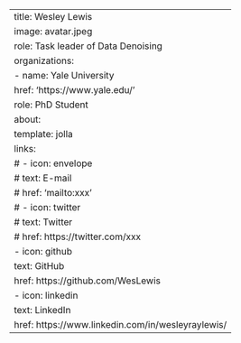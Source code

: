 ---
title: Wesley Lewis
image: avatar.jpeg
role: Task leader of Data Denoising
organizations:
  - name: Yale University
    href: 'https://www.yale.edu/'
    role: PhD Student
about:
  template: jolla
  links:
    # - icon: envelope
    #   text: E-mail
    #   href: 'mailto:xxx'
    # - icon: twitter
    #   text: Twitter
    #   href: https://twitter.com/xxx
    - icon: github
      text: GitHub
      href: https://github.com/WesLewis
    - icon: linkedin
      text: LinkedIn
      href: https://www.linkedin.com/in/wesleyraylewis/
---
